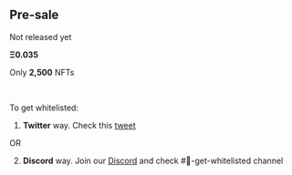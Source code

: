 ## Pre-sale

Not released yet

**Ξ0.035**

Only **2,500** NFTs

<br />

To get whitelisted:

1) **Twitter** way. Check this <a data-v-1ea7eb07="" href="https://twitter.com/GoGoGroundhogs/status/1443577320585920513" target="_blank">tweet</a>

OR

2) **Discord** way. Join our <a data-v-1ea7eb07="" href="https://discord.gg/tPuTaurhfV" target="_blank">Discord</a> and check #📝-get-whitelisted channel
